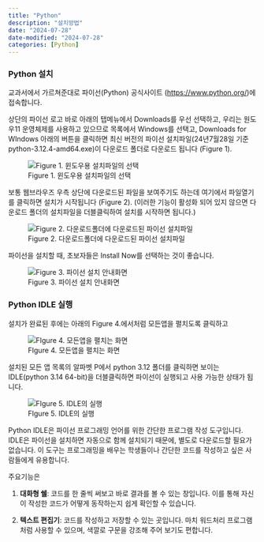 ```yaml
---
title: "Python"
description: "설치방법"
date: "2024-07-28"
date-modified: "2024-07-28"
categories: [Python]
---
```


### Python 설치

교과서에서 가르쳐준대로 파이선(Python) 공식사이트 (<https://www.python.org/>)에 접속합니다.

상단의 파이선 로고 바로 아래의 탭메뉴에서 Downloads를 우선 선택하고, 우리는 원도우11 운영체제를 사용하고 있으므로 목록에서 Windows를 선택고, Downloads for WIndows 아래의 버튼을 클릭하면 최신 버전의 파이선 설치파일(24년7월28일 기준 python-3.12.4-amd64.exe)이 다운로드 폴더로 다운로드 됩니다 (Figure 1).

![Figure 1. 윈도우용 설치파일의 선택](images/파이선설치파일선택.png)

보통 웹브라우즈 우측 상단에 다운로드된 파일을 보여주기도 하는데 여기에서 파일열기를 클릭하면 설치가 시작됩니다 (Figure 2). (이러한 기능이 활성화 되어 있지 않으면 다운로드 폴더의 설치파일을 더블클릭하여 설치를 시작하면 됩니다.)

![Figure 2. 다운로드폴더에 다운로드된 파이선 설치파일](images/다운로드된설치파일.png)

파이선을 설치할 때, 초보자들은 Install Now를 선택하는 것이 좋습니다.

![Figure 3. 파이선 설치 안내화면](images/설치옵션.png)

### Python IDLE 실행

설치가 완료된 후에는 아래의 Figure 4.에서처럼 모든앱을 펼치도록 클릭하고

![FIgure 4. 모든앱을 펼치는 화면](images/모든앱에서.png)

설치된 모든 앱 목록의 알파벳 P에서 python 3.12 폴더를 클릭하면 보이는 IDLE(python 3.14 64-bit)을 더블클릭하면 파이선이 실행되고 사용 가능한 상태가 됩니다.

![FIgure 5. IDLE의 실행](images/설치된파이선.png)

Python IDLE은 파이선 프로그래밍 언어를 위한 간단한 프로그램 작성 도구입니다. IDLE은 파이선을 설치하면 자동으로 함께 설치되기 때문에, 별도로 다운로드할 필요가 없습니다. 이 도구는 프로그래밍을 배우는 학생들이나 간단한 코드를 작성하고 싶은 사람들에게 유용합니다.

주요기능은

1.  **대화형 쉘**: 코드를 한 줄씩 써보고 바로 결과를 볼 수 있는 창입니다. 이를 통해 자신이 작성한 코드가 어떻게 동작하는지 쉽게 확인할 수 있습니다.

2.  **텍스트 편집기**: 코드를 작성하고 저장할 수 있는 곳입니다. 마치 워드처리 프로그램처럼 사용할 수 있으며, 색깔로 구문을 강조해 주어 보기도 편합니다.
